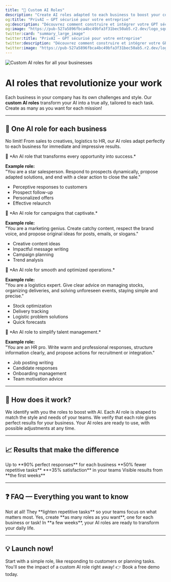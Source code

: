 ```yaml
---
title: "🤖 Custom AI Roles"
description: "Create AI roles adapted to each business to boost your company"
og:title: "PrivAI – GPT sécurisé pour votre entreprise"
og:description: "Découvrez comment construire et intégrer votre GPT sécurisé avec PrivAI."
og:image: "https://pub-527a5896fbca4bc49bfa3f31bec50ab5.r2.dev/logo_square.png"
twitter:card: "summary_large_image"
twitter:title: "PrivAI – GPT sécurisé pour votre entreprise"
twitter:description: "Découvrez comment construire et intégrer votre GPT sécurisé avec PrivAI."
twitter:image: "https://pub-527a5896fbca4bc49bfa3f31bec50ab5.r2.dev/logo_square.png"
---
```


<Frame caption="AI roles designed for each of your team's missions">
  <img src="/images/ai-roles-hero.jpg" alt="Custom AI roles for all your businesses" />
</Frame>

# AI roles that revolutionize your work

Each business in your company has its own challenges and style. Our **custom AI roles** transform your AI into a true ally, tailored to each task. Create as many as you want for each mission!

---

## 🌟 One AI role for each business

No limit! From sales to creatives, logistics to HR, our AI roles adapt perfectly to each business for immediate and impressive results.

<Tabs>
<Tab title="💼 Sales">
💬 *An AI role that transforms every opportunity into success.*  

**Example role:**  
"You are a star salesperson. Respond to prospects dynamically, propose adapted solutions, and end with a clear action to close the sale."  

- Perceptive responses to customers  
- Prospect follow-up  
- Personalized offers  
- Effective relaunch
</Tab>

<Tab title="🎨 Marketing & Creation">
💬 *An AI role for campaigns that captivate.*  

**Example role:**  
"You are a marketing genius. Create catchy content, respect the brand voice, and propose original ideas for posts, emails, or slogans."  

- Creative content ideas  
- Impactful message writing  
- Campaign planning  
- Trend analysis
</Tab>

<Tab title="📦 Logistics & Supply Chain">
💬 *An AI role for smooth and optimized operations.*  

**Example role:**  
"You are a logistics expert. Give clear advice on managing stocks, organizing deliveries, and solving unforeseen events, staying simple and precise."  

- Stock optimization  
- Delivery tracking  
- Logistic problem solutions  
- Quick forecasts
</Tab>

<Tab title="👥 Human Resources">
💬 *An AI role to simplify talent management.*  

**Example role:**  
"You are an HR pro. Write warm and professional responses, structure information clearly, and propose actions for recruitment or integration."  

- Job posting writing  
- Candidate responses  
- Onboarding management  
- Team motivation advice
</Tab>
</Tabs>

---

## 🚀 How does it work?

<Steps>
<Step title="1. Choose your businesses">
  We identify with you the roles to boost with AI.
</Step>

<Step title="2. Personalize your roles">
  Each AI role is shaped to match the style and needs of your teams.
</Step>

<Step title="3. Test and validate">
  We verify that each role gives perfect results for your business.
</Step>

<Step title="4. Launch and adjust">
  Your AI roles are ready to use, with possible adjustments at any time.
</Step>
</Steps>

---

## 📈 Results that make the difference

<CardGroup cols={2}>
  <Card title="Top precision" icon="target">
    Up to **90% perfect responses** for each business
  </Card>
  <Card title="Time savings" icon="clock">
    **50% fewer repetitive tasks**
  </Card>
  <Card title="Happy teams" icon="smile">
    **+35% satisfaction** in your teams
  </Card>
  <Card title="Quick impact" icon="chart-line">
    Visible results from **the first weeks**
  </Card>
</CardGroup>

---

## ❓ FAQ — Everything you want to know

<AccordionGroup>
<Accordion title="Do AI roles replace my teams?">
Not at all! They **lighten repetitive tasks** so your teams focus on what matters most.
</Accordion>

<Accordion title="Can I create multiple AI roles?">
Yes, create **as many roles as you want**, one for each business or task!
</Accordion>

<Accordion title="How long to set them up?">
In **a few weeks**, your AI roles are ready to transform your daily life.
</Accordion>
</AccordionGroup>

---

## 💡 Launch now!

<Tip>
Start with a simple role, like responding to customers or planning tasks. You'll see the impact of a custom AI role right away!  
👉 Book a free demo today.
</Tip>